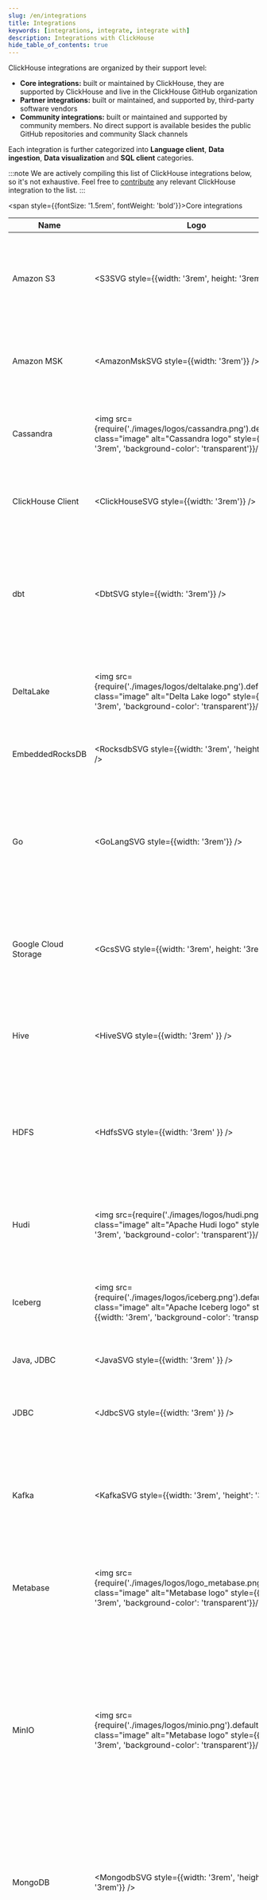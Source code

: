 ```yaml
---
slug: /en/integrations
title: Integrations
keywords: [integrations, integrate, integrate with]
description: Integrations with ClickHouse
hide_table_of_contents: true
---
```


ClickHouse integrations are organized by their support level:

- **Core integrations:** built or maintained by ClickHouse, they are supported by ClickHouse and live in the ClickHouse GitHub organization
- **Partner integrations:** built or maintained, and supported by, third-party software vendors
- **Community integrations:** built or maintained and supported by community members. No direct support is available besides the public GitHub repositories and community Slack channels

Each integration is further categorized into **Language client**, **Data ingestion**, **Data visualization** and **SQL client** categories.

:::note
We are actively compiling this list of ClickHouse integrations below, so it's not exhaustive. Feel free to
[contribute](https://github.com/ClickHouse/clickhouse-docs#how-to-contribute) any relevant ClickHouse integration to the list.
:::

<span style={{fontSize: '1.5rem', fontWeight: 'bold'}}>Core integrations</span>

<div class="adopters-table">

|Name|Logo|Category|Description|Resources|
|------|----|----------------|------------------|-------------|
|Amazon S3|<S3SVG style={{width: '3rem', height: '3rem'}} />|Data ingestion|Import from, export to, and transform S3 data in flight with ClickHouse built-in S3 functions.|[Documentation](/docs/en/integrations/data-ingestion/s3/index.md)|
|Amazon MSK|<AmazonMskSVG style={{width: '3rem'}} />|Data ingestion|Integration with Amazon Managed Streaming for Apache Kafka (MSK).|[Documentation](/docs/en/integrations/data-ingestion/msk/index.md)|
|Cassandra|<img src={require('./images/logos/cassandra.png').default} class="image" alt="Cassandra logo" style={{width: '3rem', 'background-color': 'transparent'}}/>|Data integration|Allows ClickHouse to use [Cassandra](https://cassandra.apache.org/) as a dictionary source.|[Documentation](/docs/en/sql-reference/dictionaries/index.md#cassandra)|
|ClickHouse Client|<ClickHouseSVG style={{width: '3rem'}} />|SQL client|ClickHouse Client is the native command-line client for ClickHouse.|[Documentation](/docs/en/interfaces/cli.md)|
|dbt|<DbtSVG style={{width: '3rem'}} />|Data ingestion|Use dbt (data build tool) to transform data in ClickHouse by simply writing select statements. dbt puts the T in ELT.|[Documentation](/docs/en/integrations/data-ingestion/etl-tools/dbt/index.md)|
|DeltaLake|<img src={require('./images/logos/deltalake.png').default} class="image" alt="Delta Lake logo" style={{width: '3rem', 'background-color': 'transparent'}}/>|Data integration| provides a read-only integration with existing [Delta Lake](https://github.com/delta-io/delta) tables in Amazon S3.|[Documentation](/docs/en/engines/table-engines/integrations/deltalake)|
|EmbeddedRocksDB|<RocksdbSVG style={{width: '3rem', 'height': '3rem'}} />|Data integration|Allows integrating ClickHouse with [rocksdb](http://rocksdb.org/).|[Documentation](/docs/en/engines/table-engines/integrations/embedded-rocksdb)|
|Go|<GoLangSVG style={{width: '3rem'}} />|Language client|The Go client uses the native interface for a performant, low-overhead means of connecting to ClickHouse.|[Documentation](/docs/en/integrations/language-clients/go/index.md)|
|Google Cloud Storage|<GcsSVG style={{width: '3rem', height: '3rem'}} />|Data ingestion|Import from, export to, and transform GCS data in flight with ClickHouse built-in `S3` functions.|[Documentation](/docs/en/integrations/data-ingestion/s3/index.md)|
|Hive|<HiveSVG style={{width: '3rem' }} />|Data integration|The Hive engine allows you to perform `SELECT` quries on HDFS Hive table.|[Documentation](/docs/en/engines/table-engines/integrations/hive)|
|HDFS|<HdfsSVG style={{width: '3rem' }} />|Data integration|Provides integration with the [Apache Hadoop](https://en.wikipedia.org/wiki/Apache_Hadoop) ecosystem by allowing to manage data on [HDFS](https://hadoop.apache.org/docs/current/hadoop-project-dist/hadoop-hdfs/HdfsDesign.html) via ClickHouse.|[Documentation](/docs/en/engines/table-engines/integrations/hdfs)|
|Hudi|<img src={require('./images/logos/hudi.png').default} class="image" alt="Apache Hudi logo" style={{width: '3rem', 'background-color': 'transparent'}}/>|Data integration| provides a read-only integration with existing Apache [Hudi](https://hudi.apache.org/) tables in Amazon S3.|[Documentation](/docs/en/engines/table-engines/integrations/hudi)|
|Iceberg|<img src={require('./images/logos/iceberg.png').default} class="image" alt="Apache Iceberg logo" style={{width: '3rem', 'background-color': 'transparent'}}/>|Data integration|Provides a read-only integration with existing Apache [Iceberg](https://iceberg.apache.org/) tables in Amazon S3.|[Documentation](/docs/en/engines/table-engines/integrations/iceberg)|
|Java, JDBC|<JavaSVG style={{width: '3rem' }} />|Language client|The Java client and JDBC driver.|[Documentation](/docs/en/integrations/language-clients/java/index.md)|
|JDBC|<JdbcSVG style={{width: '3rem' }} />|Data integration|Allows ClickHouse to connect to external databases via [JDBC](https://en.wikipedia.org/wiki/Java_Database_Connectivity) table engine.|[Documentation](/docs/en/engines/table-engines/integrations/jdbc)|
|Kafka|<KafkaSVG style={{width: '3rem', 'height': '3rem'}} />|Data ingestion|Integration with Apache Kafka, the open-source distributed event streaming platform.|[Documentation](/docs/en/integrations/kafka)|
|Metabase|<img src={require('./images/logos/logo_metabase.png').default} class="image" alt="Metabase logo" style={{width: '3rem', 'background-color': 'transparent'}}/>|Data visualization|Metabase is an easy-to-use, open source UI tool for asking questions about your data.|[Documentation](/docs/en/connect-a-ui/metabase-and-clickhouse/)|
|MinIO|<img src={require('./images/logos/minio.png').default} class="image" alt="Metabase logo" style={{width: '3rem', 'background-color': 'transparent'}}/>|Data ingestion|MinIO is a High Performance Object Storage released under GNU Affero General Public License v3.0. It is API compatible with the Amazon S3 cloud storage service|[Documentation](/docs/en/integrations/s3/s3-minio)|
|MongoDB|<MongodbSVG style={{width: '3rem', 'height': '3rem'}} />|Data integration|MongoDB engine is read-only table engine which allows to read data (`SELECT` queries) from remote MongoDB collection.|[Documentation](/docs/en/engines/table-engines/integrations/mongodb)|
|MySQL|<MysqlSVG style={{width: '3rem'}} />|Data integration|The MySQL engine allows you to perform `SELECT` and `INSERT` queries on data that is stored on a remote MySQL server.|[Documentation](/docs/en/engines/table-engines/integrations/mysql)|
|NATS|<NatsSVG style={{width: '3rem', 'height': '3rem' }} />|Data integration|Allows integrating ClickHouse with [NATS](https://nats.io/).|[Documentation](/docs/en/engines/table-engines/integrations/nats)|
|Node.JS|<NodeSVG style={{width: '3rem', 'height': '3rem'}} />|Language client|The official Node.js client for connecting to ClickHouse.|[Documentation](/docs/en/integrations/language-clients/nodejs.md)|
|ODBC|<img src={require('./images/logos/odbc.png').default} class="image" alt="ODBC logo" style={{width: '3rem', 'background-color': 'transparent'}}/>|Data integration|Allows ClickHouse to connect to external databases via [ODBC](https://en.wikipedia.org/wiki/Open_Database_Connectivity) table engine.|[Documentation](/docs/en/engines/table-engines/integrations/odbc)|
|PostgreSQL|<PostgresqlSVG style={{width: '3rem', 'height': '3rem' }} />|Data integration|Allows to perform `SELECT` and `INSERT` queries on data that is stored on a remote PostgreSQL server.|[Documentation](/docs/en/engines/table-engines/integrations/postgresql)|
|Python|<PythonSVG style={{width: '3rem', 'height': '3rem'}} />|Language client|A suite of Python packages for connecting Python to ClickHouse.|[Documentation](/docs/en/integrations/language-clients/python/index.md)|
|RabbitMQ|<RabbitmqSVG style={{width: '3rem', 'height': '3rem' }} />|Data integration|Allows ClickHouse to connect [RabbitMQ](https://www.rabbitmq.com/).|[Documentation](/docs/en/engines/table-engines/integrations/rabbitmq)|
|Redis|<RedisSVG style={{width: '3rem', 'height': '3rem' }} />|Data integration|Allows ClickHouse to use [Redis](https://redis.io/) as a dictionary source.|[Documentation](/docs/en/sql-reference/dictionaries/index.md#redis)|
|SQLite|<SqliteSVG style={{width: '3rem', 'height': '3rem' }} />|Data integration|Allows to import and export data to SQLite and supports queries to SQLite tables directly from ClickHouse.|[Documentation](/docs/en/engines/table-engines/integrations/sqlite)|
|Superset|<SupersetSVG style={{width: '3rem'}} />|Data visualization|Explore and visualize your ClickHouse data with Apache Superset.|[Documentation](/docs/en/integrations/data-visualization/superset-and-clickhouse.md)|


</div>
<br/>

<span style={{fontSize: '1.5rem', fontWeight: 'bold'}}>Partner integrations BLOOM</span>

<div class="adopters-table">

|Name|Logo|Category|Description|Resources|
|------|----|----------------|------------------|-------------|
|Airbyte|<img src={require('./images/logos/airbyte-logo.png').default} class="image" alt="Airbyte logo" style={{width: '3rem', 'background-color': 'transparent'}}/>|Data ingestion|Use Airbyte, to create ELT data pipelines with more than 140 connectors to load and sync your data into ClickHouse.|[Documentation](/docs/en/integrations/data-ingestion/etl-tools/airbyte-and-clickhouse.md)|
|Calyptia (Fluent Bit)|<img src={require('./images/logos/logo_calyptia.png').default} class="image" alt="Calyptia logo" style={{width: '3rem', 'background-color': 'transparent'}}/>|Data ingestion|CNCF graduated open-source project for the collection, processing, and delivery of logs, metrics, and traces|[Blog](https://clickhouse.com/blog/kubernetes-logs-to-clickhouse-fluent-bit)|
|CloudQuery|<img src={require('./images/logos/cloudquery-logo.png').default} class="image" alt="Cloudquery logo" style={{width: '3rem', 'background-color': 'transparent'}}/>|Data ingestion|Open source high-performance ELT framework.|[Documentation](https://www.cloudquery.io/docs/plugins/destinations/clickhouse/overview)|
|Confluent|<ConfluentSVG style={{width: '3rem'}} />|Data ingestion|Integration with Apache Kafka on Confluent platform.|[Documentation](/docs/en/integrations/data-ingestion/kafka/index.md)|
|Cube.js|<CubejsSVG style={{width: '3rem'}} />|Data visualization|Cube is the Semantic Layer for building data apps.|[Website](https://cube.dev/for/clickhouse-dashboard)|
|Dataddo|<img src={require('./images/logos/logo_dataddo.png').default} class="image" alt="Dataddo logo" style={{width: '3rem', 'background-color': 'transparent'}}/>|Data integration|Data integration platform|[Website](https://www.dataddo.com/storage/clickhouse)|
|DataGrip|<DatagripSVG style={{width: '3rem'}} />|SQL client|DataGrip is a powerful database IDE with dedicated support for ClickHouse.|[Documentation](/docs/en/integrations/sql-clients/datagrip.md)|
|DBeaver|<DbeaverSVG style={{width: '3rem'}} />|SQL client|Free multi-platform database administration tool. Connects to Clickhouse through JDBC driver.|[Documentation](/docs/en/integrations/sql-clients/dbeaver.md)|
|DbVisualizer|<img src={require('./images/logos/logo_dbvisualizer.png').default} class="image" alt="DbVisualizer logo" style={{width: '3rem', 'background-color': 'transparent', 'filter':'none'}}/>|SQL client|DbVisualizer is a database tool with extended support for ClickHouse.|[Documentation](/docs/en/integrations/sql-clients/dbvisualizer.md)|
|Decodable|<img src={require('./images/logos/logo_decodable.png').default} class="image" alt="Decodable logo" style={{width: '3rem', 'background-color': 'transparent'}}/>|Data ingestion|Powerful Stream Processing Built On Apache Flink|[Website](https://www.decodable.co/connectors/clickhouse)|
|Deepnote|<DeepnoteSVG style={{width: '3rem'}} />|Data visualization|Deepnote is a collaborative Jupyter-compatible data notebook built for teams to discover and share insights.|[Documentation](/docs/en/integrations/data-visualization/deepnote.md)|
|EMQX|<EmqxSVG style={{width: '3rem'}} />|Data ingestion|EMQX is an open source MQTT broker with a high-performance real-time message processing engine, powering event streaming for IoT devices at massive scale.|[Documentation](https://clickhouse.com/docs/en/integrations/mqtt)|
|Grafana|<GrafanaSVG style={{width: '3rem'}} />|Data visualization|With Grafana you can create, explore and share all of your data through dashboards.|[Documentation](/docs/en/integrations/data-visualization/grafana-and-clickhouse.md)|
|HEX|<img src={require('./images/logos/logo-hex.png').default} class="image" alt="HEX logo" style={{width: '3rem', 'background-color': 'transparent'}}/>|Data visualization|Hex is a modern, collaborative platform with notebooks, data apps, SQL, Python, no-code, R, and so much more.|[Documentation](https://learn.hex.tech/docs/connect-to-data/data-connections/overview)|
|HighTouch|<img src={require('./images/logos/logo_hightouch.png').default} class="image" alt="HighTouch logo" style={{width: '3rem', 'background-color': 'transparent'}}/>|Data integration|Sync your data directly from your warehouse to 140+ destinations|[Website](https://hightouch.com/docs/sources/clickhouse)|
|Holistics|<img src={require('./images/logos/logo_holistics.png').default} class="image" alt="Holistics logo" style={{width: '3rem', 'background-color': 'transparent'}}/>|Data visualization|Business Intelligence for ClickHouse database|[Website](https://www.holistics.io/integrations/clickhouse/)|
|Metaplane|<img src={require('./images/logos/logo_metaplane.png').default} class="image" alt="Metaplane logo" style={{width: '3rem', 'background-color': 'transparent'}}/>|Data management|Data observability for every data team|[Website](https://www.metaplane.dev/integrations)|
|MindsDB|<img src={require('./images/logos/logo_mindsdb.png').default} class="image" alt="MindsDB logo" style={{width: '3rem', 'background-color': 'transparent'}}/>|AI/ML|MindsDB introduces ML to the data’s source – inside the database|[Website](https://mindsdb.com/clickhouse-machine-learning )|
|Mode Analytics|<img src={require('./images/logos/logo_mode.png').default} class="image" alt="Mode logo" style={{width: '3rem', 'background-color': 'transparent'}}/>|Data visualization|Business Intelligence built around data teams|[Website](https://mode.com/)|
|Redash|<img src={require('./images/logos/logo_redash.png').default} class="image" alt="Redash logo" style={{width: '3rem', 'background-color': 'transparent'}}/>|Data visualization|Connect and query your data sources, build dashboards to visualize data and share|[Website](https://redash.io/help/data-sources/querying/supported-data-sources)|
|Redpanda|<img src={require('./images/logos/logo_redpanda.png').default} class="image" alt="Redpanda logo" style={{width: '3rem', 'background-color': 'transparent'}}/>|Data ingestion|Redpanda is the streaming data platform for developers. It’s API-compatible with Apache Kafka, but 10x faster, much easier to use, and more cost effective|[Blog](https://redpanda.com/blog/real-time-olap-database-clickhouse-redpanda)|
|SigNoz|<img src={require('./images/logos/signoz-logo.png').default} class="image" alt="SigNoz logo" style={{width: '3rem', 'background-color': 'transparent'}}/>|Data visualization|Open Source Observability Platform|[Documentation](https://www.signoz.io/docs/architecture/)|
|SiSense|<img src={require('./images/logos/logo_sisense.png').default} class="image" alt="SiSense logo" style={{width: '3rem', 'background-color': 'transparent'}}/>|Data visualization|Embed analytics into any application or workflow|[Website](https://www.sisense.com/data-connectors/)|
|Supabase|<img src={require('./images/logos/logo_supabase.png').default} class="image" alt="Supabase logo" style={{width: '3rem', 'background-color': 'transparent'}}/>|Data ingestion|Open source Firebase alternative|[GitHub](https://github.com/supabase/wrappers/tree/main/wrappers/src/fdw/clickhouse_fdw),[Blog](https://clickhouse.com/blog/migrating-data-between-clickhouse-postgres)|
|TABLUM.IO|<TablumSVG style={{width: '3rem'}} />|SQL client|TABLUM.IO ingests data from a variety of sources, normalizes and cleans inconsistencies,  and gives you access to it via SQL.|[Documentation](/docs/en/integrations/sql-clients/tablum.md)|
|Tooljet|<img src={require('./images/logos/tooljet.png').default} class="image" alt="Tooljet logo" style={{width: '3rem', 'background-color': 'transparent'}}/>|Data Visualization|ToolJet is an open-source low-code framework to build and deploy custom internal tools.|[Documentation](https://docs.tooljet.com/docs/1.x.x/data-sources/clickhouse/)|
|Vector|<img src={require('./images/logos/vector.png').default} class="image" alt="Vector logo" style={{width: '3rem', 'background-color': 'transparent'}}/>|Data ingestion|A lightweight, ultra-fast tool for building observability pipelines with built-in compatibility with ClickHouse.|[Documentation](https://clickhouse.com/docs/en/integrations/vector-to-clickhouse/)|
|YepCode||Data integration|YepCode is the integration & automation tool that loves source code.|[Documentation](https://yepcode.io/docs/integrations/clickhouse/)|


</div>

<br/>

<span style={{fontSize: '1.5rem', fontWeight: 'bold'}}>Community integrations</span>

<div class="adopters-table">

|Name|Logo|Category|Description|Resources|
|------|----|----------------|------------------|-------------|
|Apache Airflow|<img src={require('./images/logos/logo_airflow.png').default} class="image" alt="Airflow logo" style={{width: '3rem', 'background-color': 'transparent'}}/>|Data ingestion|Open-source workflow management platform for data engineering pipelines|[Github](https://github.com/bryzgaloff/airflow-clickhouse-plugin)|
|Apache Beam|<img src={require('./images/logos/logo_beam.png').default} class="image" alt="Beam logo" style={{width: '3rem', 'background-color': 'transparent'}}/>|Data ingestion|Open source, unified model and set of language-specific SDKs for defining and executing data processing workflows. Compatible with Google Dataflow.|[Documentation](https://beam.apache.org/releases/javadoc/2.10.0/org/apache/beam/sdk/io/clickhouse/ClickHouseIO.html)|
|Apache InLong|<img src={require('./images/logos/logo_inlong.png').default} class="image" alt="InLong logo" style={{width: '3rem', 'background-color': 'transparent'}}/>|Data ingestion|One-stop integration framework for massive data|[Documentation](https://inlong.apache.org/docs/data_node/load_node/clickhouse)|
|Apache Nifi|<img src={require('./images/logos/logo_nifi.png').default} class="image" alt="Nifi logo" style={{width: '3rem', 'background-color': 'transparent'}}/>|Data ingestion|Automates the flow of data between software systems|[Documentation](https://clickhouse.com/docs/en/integrations/nifi-and-clickhouse/)|
|Apache SeaTunnel|<img src={require('./images/logos/logo_seatunnel.png').default} class="image" alt="SeaTunnel logo" style={{width: '3rem', 'background-color': 'transparent'}}/>|Data ingestion|SeaTunnel is a very easy-to-use ultra-high-performance distributed data integration platform|[Website](https://seatunnel.apache.org/docs/2.3.0/connector-v2/sink/Clickhouse)|
|Apache Spark|<SparkSVG style={{width: '3rem'}} />|Data ingestion|Spark ClickHouse Connector is a high performance connector built on top of Spark DataSource V2.|[GitHub](https://github.com/housepower/spark-clickhouse-connector),<br/>[Documentation](https://housepower.github.io/spark-clickhouse-connector/)|
|Bytebase|<img src={require('./images/logos/logo_bytebase.png').default} class="image" alt="ByteBase logo" style={{width: '3rem', 'background-color': 'transparent'}}/>|Data management|Open-source database DevOps tool, it's the GitLab for managing databases throughout the application development lifecycle|[Documentation](https://www.bytebase.com/docs/introduction/supported-databases)|
|C#|<CsharpSVG style={{width: '3rem'}} />|Language client|ClickHouse.Client is a feature-rich ADO.NET client implementation for ClickHouse|[Documentation](https://github.com/DarkWanderer/ClickHouse.Client/wiki/Quick-start)|
|C++|<img src={require('./images/logos/logo_cpp.png').default} class="image" alt="Cpp logo" style={{width: '3rem', 'background-color': 'transparent'}}/>|Language client|C++ client for ClickHouse|[GitHub](https://github.com/ClickHouse/clickhouse-cpp)|
|CHProxy| |Data management|Chproxy is an HTTP proxy and load balancer for the ClickHouse database|[GitHub](https://github.com/ContentSquare/chproxy)|
|Common Lisp|<img src={require('./images/logos/clickhouse-cl.png').default} class="image" alt="clickhouse-cl Logo" style={{width: '3rem', 'background-color': 'transparent'}}/>|Language client|Common Lisp ClickHouse Client Library|[GitHub](https://github.com/juliojimenez/clickhouse-cl)|
|Datahub|<img src={require('./images/logos/logo_datahub.png').default} class="image" alt="Datahub logo" style={{width: '3rem', 'background-color': 'transparent'}}/>|Data management|Open Source Data Catalog that enables data discovery, data observability and federated governance|[Documentation](https://datahubproject.io/docs/generated/ingestion/sources/clickhouse/)|
|Deepflow|<img src={require('./images/logos/logo_deepflow.png').default} class="image" alt="Deepflow logo" style={{width: '3rem', 'background-color': 'transparent'}}/>|Data ingestion|Application Observability using eBPF|[Website](https://deepflow.io/community.html)|
|Dbmate| |Data management|Database migration tool that will keep your database schema in sync across multiple developers and servers|[GitHub](https://github.com/amacneil/dbmate#clickhouse)|
|Explo|<ExploSVG style={{width: '3rem'}} />|Data visualization|Explo helps companies build real-time analytics dashboard by providing flexible components.|[Website](https://www.explo.co/integrations/clickhouse)|
|Flink|<img src={require('./images/logos/logo_flink.png').default} class="image" alt="Flink logo" style={{width: '3rem', 'background-color': 'transparent'}}/>|Data ingestion|Flink sink for ClickHouse database, powered by Async Http Client|[GitHub](https://github.com/ivi-ru/flink-clickhouse-sink)|
|Jaeger|<img src={require('./images/logos/logo_jaeger.png').default} class="image" alt="Jaeger logo" style={{width: '3rem', 'background-color': 'transparent'}}/>|Data ingestion|Jaeger gRPC storage plugin implementation for storing traces in ClickHouse|[GitHub](https://github.com/jaegertracing/jaeger-clickhouse)|
|Ibis|<img src={require('./images/logos/logo_ibis.png').default} class="image" alt="Ibis logo" style={{width: '3rem', 'background-color': 'transparent'}}/>|Language client|The flexibility of Python analytics with the scale and performance of modern SQL|[Website](https://ibis-project.org/backends/ClickHouse/)|
|JupySQL|<img src={require('./images/logos/jupyter.png').default} class="image" alt="JupySQL logo" style={{width: '3rem', 'background-color': 'transparent'}}/>|SQL client|The native SQL client for Jupyter notebooks.|[Documentation](https://clickhouse.com/docs/en/integrations/sql-clients/jupysql/)|
|Kestra|<KestraSVG style={{width: '3rem'}} />|Data orchestration|Open source data orchestration and scheduling platform|[Website](https://kestra.io/plugins/plugin-jdbc-clickhouse/)|
|mprove|<img src={require('./images/logos/logo_mprove.png').default} class="image" alt="mprove logo" style={{width: '3rem', 'background-color': 'transparent'}}/>|Data visualization|Self-service Business Intelligence with Version Control|[Website](https://mprove.io/)|
|Observable|<ObservableSVG style={{width: '3rem'}} />|Data visualization|Observable is a platform where you can collaboratively explore, analyze, visualize, and communicate with data on the web.|[Website](https://observablehq.com/@stas-sl/clickhouse-playground)|
|OpenTelemetry|<img src={require('./images/logos/logo_otel.png').default} class="image" alt="Otel logo" style={{width: '3rem', 'background-color': 'transparent'}}/>|Data ingestion|Exporter that supports sending logs, metrics, trace OpenTelemetry data to ClickHouse|[GitHub](https://github.com/open-telemetry/opentelemetry-collector-contrib/tree/main/exporter/clickhouseexporter)|
|pgwarehouse||Data ingestion|Simple tool to quickly replicate Postgres tables into ClickHouse|[GitHub](https://github.com/scottpersinger/pgwarehouse)|
|PHP|<img src={require('./images/logos/logo_php.png').default} class="image" alt="PHP logo" style={{width: '3rem', 'background-color': 'transparent'}}/>|Language client|This extension provides the ClickHouse integration for the Yii framework 2.0|[GitHub](https://github.com/smi2/phpClickHouse)|
|qryn|<img src={require('./images/logos/logo_qryn.png').default} class="image" alt="qryn logo" style={{width: '3rem', 'background-color': 'transparent'}}/>|Data Ingestion, Management, Visualization | qryn is a polyglot observability stack built on top of ClickHouse, transparently compatible with Loki, Prometheus, Tempo, Opentelemetry and many other formats and standard APIs without requiring custom clients, code or plugins|[Documentation](https://qryn.dev), [Github](https://github.com/metrico), [Website](https://qryn.cloud)|
|R|<img src={require('./images/logos/logo_r.png').default} class="image" alt="R logo" style={{width: '3rem', 'background-color': 'transparent'}}/>|Language client|R package is a DBI interface for the ClickHouse database|[GitHub](https://github.com/IMSMWU/RClickHouse)|
|RSyslog|<img src={require('./images/logos/rsyslog.png').default} class="image" alt="RSyslog logo" style={{width: '3rem', 'background-color': 'transparent'}}/>|Data Ingestion|This module provides native support for logging to ClickHouse.|[Documentation](https://www.rsyslog.com/doc/master/configuration/modules/omclickhouse.html)|
|Ruby|<img src={require('./images/logos/logo_ruby.png').default} class="image" alt="Ruby logo" style={{width: '3rem', 'background-color': 'transparent'}}/>|Language client|A modern Ruby database driver for ClickHouse|[GitHub](https://github.com/shlima/click_house)|
|Rust|<img src={require('./images/logos/logo_rust.png').default} class="image" alt="Rust logo" style={{width: '3rem', 'background-color': 'transparent'}}/>|Language client|A typed client for ClickHouse|[GitHub](https://github.com/loyd/clickhouse.rs)|
|Rocket.BI|<RocketbiSVG style={{width: '3rem'}} />|Data visualization|RocketBI is a self-service business intelligence platform that helps you quickly analyze data, build drag-n-drop visualizations and collaborate with colleagues right on your web browser.|[GitHub](https://github.com/datainsider-co/rocket-bi), <br/>[Documentation](/docs/en/integrations/data-visualization/rocketbi-and-clickhouse.md)|
|Scala|<img src={require('./images/logos/logo_scala.png').default} class="image" alt="Scala logo" style={{width: '3rem', 'background-color': 'transparent'}}/>|Language client|ClickHouse Scala Client that uses Akka Http|[GitHub](https://github.com/crobox/clickhouse-scala-client)|
|SchemaSpy|<img src={require('./images/logos/schemaspy_logo.png').default} class="image" alt="SchemaSpy logo" style={{width: '3rem', 'background-color': 'transparent'}}/>|Data visualization|SchemaSpy supports ClickHouse schema visualuzation|[GitHub](https://github.com/schemaspy/schemaspy)|
|Tableau|<img src={require('./images/logos/logo_tableau.png').default} class="image" alt="Tableau logo" style={{width: '3rem', 'background-color': 'transparent'}}/>|Data visualization|Interactive data visualization software focused on business intelligence|[Documentation](https://clickhouse.com/docs/en/connect-a-ui/tableau-and-clickhouse/)|
|Visual Studio Client|<img src={require('./images/logos/logo_vs.png').default} class="image" alt="VS logo" style={{width: '3rem', 'background-color': 'transparent'}}/>|Language client|Visual studio lightweight client|[Marketplace](https://marketplace.visualstudio.com/items?itemName=fanruten.clickhouse-light)|
</div>
